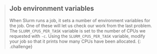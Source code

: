 > ## Job environment variables
>
> When Slurm runs a job, it sets a number of environment variables for the job. One of these will
> let us check our work from the last problem. The `SLURM_CPUS_PER_TASK` variable is set to the
> number of CPUs we requested with `-c`. Using the `SLURM_CPUS_PER_TASK` variable, modify your job
> so that it prints how many CPUs have been allocated.
{: .challenge}
